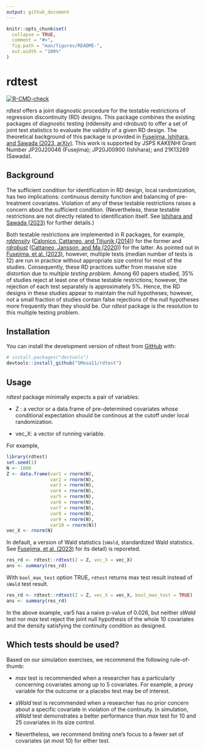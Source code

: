 ```yaml
---
output: github_document
---
```


<!-- README.md is generated from README.Rmd. Please edit that file -->

```r
knitr::opts_chunk$set(
  collapse = TRUE,
  comment = "#>",
  fig.path = "man/figures/README-",
  out.width = "100%"
)
```

# rdtest

<!-- badges: start -->
[![R-CMD-check](https://github.com/SMasa11/rdtest/actions/workflows/R-CMD-check.yaml/badge.svg)](https://github.com/SMasa11/rdtest/actions/workflows/R-CMD-check.yaml)
<!-- badges: end -->

*rdtest* offers a joint diagnostic procedure for the testable restrictions of
regression discontinuity (RD) designs. This package combines the existing
packages of diagnostic testing (rddensity and rdrobust) to offer a set of joint
test statistics to evaluate the validity of a given RD design. The theoretical
background of this package is provided in [Fusejima, Ishihara, and Sawada (2023,
arXiv)](https://arxiv.org/abs/2205.04345). This work is supported by JSPS
KAKENHI Grant Number JP20J20046 (Fusejima); JP20J00900 (Ishihara); and 21K13269
(Sawada).

## Background
The sufficient condition for identification in RD design, local randomization,
has two implications: continuous density function and balancing of
pre-treatment covariates. Violation of any of these testable restrictions raises
a concern about the sufficient condition. (Nevertheless, these testable
restrictions are not directly related to identification itself. See [Ishihara
and Sawada (2023)](https://arxiv.org/abs/2009.07551) for further details.)

Both testable restrictions are implemented in R packages, for example,
[*rddensity*](https://rdpackages.github.io/rddensity/) ([Calonico, Cattaneo, and Titiunik (2014)](https://onlinelibrary.wiley.com/doi/10.3982/ECTA11757)) for the former and [*rdrobust*](https://rdpackages.github.io/rdrobust/) ([Cattaneo, Jansson, and Ma (2020)](https://www.tandfonline.com/doi/abs/10.1080/01621459.2019.1635480)) for the latter. As pointed
out in [Fusejima, et al. (2023)](https://arxiv.org/abs/2205.04345), however,
multiple tests (median number of tests is 12) are run in practice without
appropriate size control for most of the studies. Consequently, these RD
practices suffer from massive size distortion due to *multiple testing problem*.
Among 60 papers studied, 35\% of studies reject at least one of these testable
restrictions; however, the rejection of each test separately is approximately 5\%.
Hence, the RD designs in these studies appear to maintain the null hypotheses;
however, not a small fraction of studies contain false rejections of the null
hypotheses more frequently than they should be. Our *rdtest* package is the
resolution to this multiple testing problem.

## Installation

You can install the development version of rdtest from [GitHub](https://github.com/) with:

``` r
# install.packages("devtools")
devtools::install_github("SMasa11/rdtest")
```

## Usage
*rdtest* package minimally expects a pair of variables:

- Z : a vector or a data.frame of pre-determined covariates whose conditional
expectation should be continous at the cutoff under local randomization.

- vec_X: a vector of running variable.

For example,
```r
library(rdtest)
set.seed(1)
N <- 1000
Z <- data.frame(var1 = rnorm(N),
                var2 = rnorm(N),
                var3 = rnorm(N),
                var4 = rnorm(N),
                var5 = rnorm(N),
                var6 = rnorm(N),
                var7 = rnorm(N),
                var8 = rnorm(N),
                var9 = rnorm(N),
                var10 = rnorm(N))
vec_X <- rnorm(N)
```

In default, a version of Wald statistics (`sWald`, standardized Wald statistics.
See [Fusejima, et al. (2023)](https://arxiv.org/abs/2205.04345) for its detail) is reporeted.
```r
res_rd <- rdtest::rdtest(Z = Z, vec_X = vec_X)
ans <- summary(res_rd)
```

With `bool_max_test` option TRUE, `rdtest` returns max test result instead of
`sWald` test result.
```r
res_rd <- rdtest::rdtest(Z = Z, vec_X = vec_X, bool_max_test = TRUE)
ans <- summary(res_rd)
```
In the above example, var5 has a naive p-value of 0.026, but neither *sWald* test
nor *max* test reject the joint null hypothesis of the whole 10 covariates and
the density satisfying the continuity condition as designed.

## Which tests should be used?
Based on our simulation exercises, we recommend the following rule-of-thumb:

- *max* test is recommended when a researcher has a particularly concerning
covariates among up to 5 covariates. For example, a proxy variable for the
outcome or a placebo test may be of interest.

- *sWald* test is recommended when a researcher has no prior concern about a
specific covariate in violation of the continuity. In simulation, *sWald* test
demonstrates a better performance than *max* test for 10 and 25 covariates in
its size control.

- Nevertheless, we recommend limiting one's focus to a fewer set of covariates
(at most 10) for either test.
